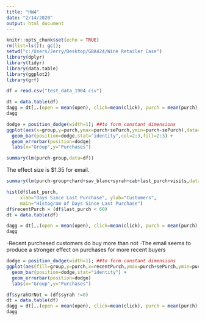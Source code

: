 ---
title: "HW4"
date: "2/14/2020"
output: html_document
---

```{r setup, include=FALSE}
knitr::opts_chunk$set(echo = TRUE)
rm(list=ls()); gc();
setwd("c:/Users/Jerry/Desktop/GBA424/Wine Retailer Case")
library(dplyr)
library(tidyr)
library(data.table)
library(ggplot2)
library(grf)

df = read.csv("test_data_1904.csv")
```

```{r }
dt = data.table(df)
dagg = dt[,.(open = mean(open), click=mean(click), purch = mean(purch),seOpen = sd(open)/sqrt(.N), seClick=sd(click)/sqrt(.N), sePurch = sd(purch)/sqrt(.N),.N),by = .(group)]
dagg
```

```{r}
dodge = position_dodge(width=1); ##to form constant dimensions
ggplot(aes(x=group,y=purch,ymax=purch+sePurch,ymin=purch-sePurch),data=dagg)+
  geom_bar(position=dodge,stat="identity",col=2:3,fill=2:3) + 
  geom_errorbar(position=dodge)
  labs(x="Group",y="Purchases")
```
```{r Question A}
summary(lm(purch~group,data=df))
```
The effect size is $1.35 for email. 

```{r}
summary(lm(purch~group+chard+sav_blanc+syrah+cab+last_purch+visits,data=df))
```

```{r}
hist(df$last_purch, 
     xlab="Days Since Last Purchase", ylab="Customers", 
     main="Histogram of Days Since Last Purchase")
df$recentPurch = (df$last_purch < 60)
dt = data.table(df)
```

```{r Slicing and Dicing: recent buyers versus aged customers}
dagg = dt[,.(open = mean(open), click=mean(click), purch = mean(purch),seOpen = sd(open)/sqrt(.N), seClick=sd(click)/sqrt(.N), sePurch = sd(purch)/sqrt(.N),.N),by = .(group,recentPurch)]
dagg
```
-Recent purchesed customers do buy more than not
-The email seems to produce a stronger effect on purchases for more recent buyers

```{r, echo=FALSE, warning=FALSE}
dodge = position_dodge(width=1); ##to form constant dimensions
ggplot(aes(fill=group,y=purch,x=recentPurch,ymax=purch+sePurch,ymin=purch-sePurch),data=dagg)+
  geom_bar(position=dodge,stat="identity") + 
  geom_errorbar(position=dodge)
  labs(x="Group",y="Purchases")
``` 

```{r Slicing and Dicing: syrah}
df$syrahOrNot = (df$syrah !=0)
dt = data.table(df)
dagg = dt[,.(open = mean(open), click=mean(click), purch = mean(purch),seOpen = sd(open)/sqrt(.N), seClick=sd(click)/sqrt(.N), sePurch = sd(purch)/sqrt(.N),.N),by = .(group,syrahOrNot)]
dagg
```


